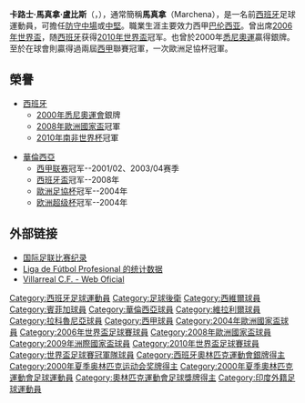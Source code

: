 {{noteTA
|G1=laliga
|G2=uefa
|G3=Football
|T=zh-hans:卡洛斯·马切纳;zh-hk:卡路士·馬真拿;zh-tw:卡洛斯·馬切納;
|1=zh-hans:马切纳;zh-hk:馬真拿;zh-tw:馬切納;
}}

{{Infobox football biography
| name = 卡洛斯·马切纳<br />{{lang|es|''Carlos Marchena''}}
| image = Carlos Marchena Lopez.jpg
| image_size = 200px
| fullname = Carlos Marchena López<ref>{{cite web|url=https://www.fifa.com/mm/document/tournament/competition/01/22/85/78/fwc_2010_squadlists.pdf|title=FIFA World Cup South Africa 2010: List of players|publisher=FIFA|page=29|date=4 June 2010|accessdate=13 September 2013|archive-date=2017-12-01|archive-url=https://web.archive.org/web/20171201033016/http://www.fifa.com/mm/document/tournament/competition/01/22/85/78/fwc_2010_squadlists.pdf|dead-url=no}}</ref>
| height = {{height|m=1.83}}
| nickname = 
| dateofbirth = {{birth date and age|1979|7|31}}
| cityofbirth = [[塞維利亞|塞維利亞]]
| countryofbirth = [[西班牙|西班牙]]
| currentclub =
| position = [[中堅|中堅]]、[[防守中場|防守中場]]
| youthyears1 = | youthclubs1 = Cabecense
| youthyears2 = 1990–1997 | youthclubs2 = [[塞維利亞足球俱樂部|塞維利亞]]
| years1 = 1997–2000 | clubs1 = [[塞維利亞足球俱樂部|塞維利亞]] | caps1 = 68 | goals1 = 1
| years2 = 1998 | clubs2 = [[西維爾體育會|西維爾B隊]] | caps2 = 3 | goals2 = 0
| years3 = 2000–2001 | clubs3 = [[里斯本與本菲卡體育|本菲卡]] | caps3 = 20 | goals3 = 2
| years4 = 2001–2010 | clubs4 = [[巴伦西亚足球俱乐部|巴伦西亚]] | caps4 = 230 | goals4 = 8
| years5 = 2010–2012 | clubs5 = [[比利亞雷阿爾足球俱樂部|比利亞雷阿爾]] | caps5 = 45 | goals5 = 1
| years6 = 2012–2014 | clubs6 = [[拉科鲁尼亚体育俱乐部|拉科鲁尼亚]] | caps6 = 44 | goals6 = 5
| years7 = 2015 | clubs7 = {{link-en|喀拉拉爆破手|Kerala Blasters FC}} | caps7 = 1 | goals7 = 0
| totalcaps = 411 | totalgoals = 17
| nationalyears1 = 1999 | nationalteam1 = [[西班牙20歲以下國家足球隊|西班牙U20]] | nationalcaps1 = 7 | nationalgoals1 = 0
| nationalyears2 = 1999–2001 | nationalteam2 = [[西班牙21歲以下國家足球隊|西班牙U21]] | nationalcaps2 = 17 | nationalgoals2 = 0
| nationalyears3 = 2000 | nationalteam3 = [[西班牙23歲以下國家足球隊|西班牙U23]] | nationalcaps3 = 5 | nationalgoals3 = 0
| nationalyears4 = 2002–2011 | nationalteam4 = [[西班牙國家足球隊|西班牙]] | nationalcaps4 = 69 | nationalgoals4 = 2
| medaltemplates = {{MedalCountry|{{ESP}}}}
{{MedalSport|男子[[夏季奥林匹克运动会足球比赛|足球]]}}
{{MedalSilver|[[奥林匹克运动会|奥林匹克运动会]]|[[2000年夏季奥林匹克运动会足球比赛|2000]]}}
{{Medal|W|[[世界盃足球賽|世界盃足球賽]]|[[2010年世界盃足球賽|2010]]}}
| manageryears1 = 2017–2018 | managerclubs1 = [[塞維利亞足球俱樂部|塞維利亞C隊]]  (assistant)
| manageryears2 = 2018 | managerclubs2 = [[西班牙國家足球隊|西班牙]] (assistant)
| pcupdate = 
| ntupdate = 
}}
{{MedalTableTop|width=280px}}
{{MedalCountry|{{SPA}}}}
{{MedalCompetition|[[歐洲國家盃|歐洲國家盃]]}}
{{Medal|Winner|[[2008年歐洲足球錦標賽|2008年奧地利、瑞士]]| [[2008年歐洲國家盃足球賽|隊際]]}}
{{MedalBottom
}}
'''卡路士·馬真拿·盧比斯'''（{{lang|es|Carlos Marchena López}}，{{bd|1979年|7月31日|catIdx=Marchena, Carlos}}），通常簡稱'''馬真拿'''（Marchena），是一名前[[西班牙|西班牙]]足球運動員，可擔任[[防守中場|防守中場]]或[[中堅|中堅]]。職業生涯主要效力西甲[[巴伦西亚足球俱乐部|巴伦西亚]]。曾出席[[2006年國際足協世界盃|2006年世界盃]]，随[[西班牙國家足球隊|西班牙]]获得[[2010年國際足協世界盃|2010年世界盃]]冠军。也曾於2000年[[悉尼奧運|悉尼奧運]]贏得銀牌。至於在球會則贏得過兩屆[[西甲|西甲]]聯賽冠軍，一次歐洲足協杯冠軍。

== 榮譽 ==
* [[西班牙國家足球隊|西班牙]]
** [[2000年悉尼奧運會|2000年悉尼奧運會]]銀牌
** [[2008年歐洲國家盃|2008年歐洲國家盃]]冠軍
** [[2010年南非世界杯|2010年南非世界杯]]冠軍

* [[華倫西亞足球會|華倫西亞]]
** [[西班牙足球甲級聯賽|西甲联赛]]冠军--2001/02、2003/04赛季
** [[西班牙盃|西班牙盃]]冠军--2008年
** [[歐洲足協杯|歐洲足協杯]]冠军--2004年
** [[欧洲超级杯|欧洲超级杯]]冠军--2004年

== 外部链接 ==
* [http://www.fifa.com/worldfootball/statisticsandrecords/players/player=177846/ 国际足联比赛纪录]{{Wayback|url=http://www.fifa.com/worldfootball/statisticsandrecords/players/player=177846/ |date=20080621090019 }}
* [https://web.archive.org/web/20041118122008/http://www.lfp.es/historico/primera/plantillas/historial.asp?jug=6765 Liga de Fútbol Profesional 的统计数据]
* [https://web.archive.org/web/20101130030404/http://villarrealcf.es/principal_n.php?nombreModulo=fichaEmpleado2&idmenu=91&idsubmenu=116&idempleado=8990&idtemporada=7&idplantilla=1 Villarreal C.F. - Web Oficial]

{{2004年歐洲足球錦標賽西班牙參賽名單}}
{{2006年世界杯足球赛西班牙参赛名单}}
{{2008年歐洲足球錦標賽西班牙參賽名單}}
{{2009年聯合會盃西班牙參賽名單}}
{{Spain Squad 2010 World Cup}}

{{DEFAULTSORT:Marchena, Carlos}}

[[Category:西班牙足球運動員|Category:西班牙足球運動員]]
[[Category:足球後衛|Category:足球後衛]]
[[Category:西維爾球員|Category:西維爾球員]]
[[Category:賓菲加球員|Category:賓菲加球員]]
[[Category:華倫西亞球員|Category:華倫西亞球員]]
[[Category:維拉利爾球員|Category:維拉利爾球員]]
[[Category:拉科魯尼亞球員|Category:拉科魯尼亞球員]]
[[Category:西甲球員|Category:西甲球員]]
[[Category:2004年歐洲國家盃球員|Category:2004年歐洲國家盃球員]]
[[Category:2006年世界盃足球賽球員|Category:2006年世界盃足球賽球員]]
[[Category:2008年歐洲國家盃球員|Category:2008年歐洲國家盃球員]]
[[Category:2009年洲際國家盃球員|Category:2009年洲際國家盃球員]]
[[Category:2010年世界盃足球賽球員|Category:2010年世界盃足球賽球員]]
[[Category:世界盃足球賽冠軍隊球員|Category:世界盃足球賽冠軍隊球員]]
[[Category:西班牙奧林匹克運動會銀牌得主|Category:西班牙奧林匹克運動會銀牌得主]]
[[Category:2000年夏季奥林匹克运动会奖牌得主|Category:2000年夏季奥林匹克运动会奖牌得主]]
[[Category:2000年夏季奧林匹克運動會足球運動員|Category:2000年夏季奧林匹克運動會足球運動員]]
[[Category:奧林匹克運動會足球獎牌得主|Category:奧林匹克運動會足球獎牌得主]]
[[Category:印度外籍足球運動員|Category:印度外籍足球運動員]]